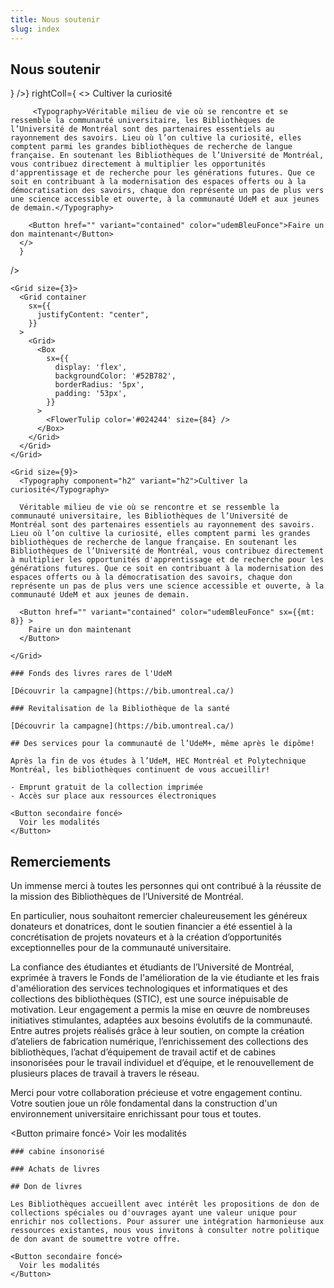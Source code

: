 ```yaml
---
title: Nous soutenir
slug: index
---
```



<Section>

# Nous soutenir

</Section>

<Section
  fond="bleu-200"
>
  <CallToAction2 
    leftColl={<IconInSquare color='udemBleuFonce' icon={<FlowerTulip color='#024244' />} />}
    rightColl={
      <>
        <Typography component="h2" variant="h2">Cultiver la curiosité</Typography>
        
         <Typography>Véritable milieu de vie où se rencontre et se ressemble la communauté universitaire, les Bibliothèques de l’Université de Montréal sont des partenaires essentiels au rayonnement des savoirs. Lieu où l’on cultive la curiosité, elles comptent parmi les grandes bibliothèques de recherche de langue française. En soutenant les Bibliothèques de l’Université de Montréal, vous contribuez directement à multiplier les opportunités d'apprentissage et de recherche pour les générations futures. Que ce soit en contribuant à la modernisation des espaces offerts ou à la démocratisation des savoirs, chaque don représente un pas de plus vers une science accessible et ouverte, à la communauté UdeM et aux jeunes de demain.</Typography>

        <Button href="" variant="contained" color="udemBleuFonce">Faire un don maintenant</Button>
      </>
      }

/>

</Section>

<Section>
  <Grid
    container 
    spacing='20px' 
    sx={{
    }}
  >

    <Grid size={3}>
      <Grid container
        sx={{
          justifyContent: "center",
        }}
      >
        <Grid>
          <Box
            sx={{
              display: 'flex',
              backgroundColor: '#52B782',
              borderRadius: '5px',
              padding: '53px',
            }}
          >
            <FlowerTulip color='#024244' size={84} />
          </Box>
        </Grid>
      </Grid>
    </Grid>

    <Grid size={9}>
      <Typography component="h2" variant="h2">Cultiver la curiosité</Typography>

      Véritable milieu de vie où se rencontre et se ressemble la communauté universitaire, les Bibliothèques de l’Université de Montréal sont des partenaires essentiels au rayonnement des savoirs. Lieu où l’on cultive la curiosité, elles comptent parmi les grandes bibliothèques de recherche de langue française. En soutenant les Bibliothèques de l’Université de Montréal, vous contribuez directement à multiplier les opportunités d'apprentissage et de recherche pour les générations futures. Que ce soit en contribuant à la modernisation des espaces offerts ou à la démocratisation des savoirs, chaque don représente un pas de plus vers une science accessible et ouverte, à la communauté UdeM et aux jeunes de demain.

      <Button href="" variant="contained" color="udemBleuFonce" sx={{mt: 8}} >
        Faire un don maintenant
      </Button>

    </Grid>

  </Grid>
</Section>

<Section fond="vert-foncé-600">
  <Hero cartes photo>

    ### Fonds des livres rares de l'UdeM

    [Découvrir la campagne](https://bib.umontreal.ca/)

    ### Revitalisation de la Bibliothèque de la santé

    [Découvrir la campagne](https://bib.umontreal.ca/)

  </Hero>
</Section>

<Section fond="bleu-50">
  <Hero icône>

    ## Des services pour la communauté de l’UdeM+, même après le dipôme!

    Après la fin de vos études à l’UdeM, HEC Montréal et Polytechnique Montréal, les bibliothèques continuent de vous accueillir!

    - Emprunt gratuit de la collection imprimée 
    - Accès sur place aux ressources électroniques

    <Button secondaire foncé>
      Voir les modalités
    </Button>

  </Hero>
</Section>

<Section fond="rose-300">
<Hero icône>

## Remerciements

Un immense merci à toutes les personnes qui ont contribué à la réussite de la mission des Bibliothèques de l’Université de Montréal.

En particulier, nous souhaitont remercier chaleureusement les généreux donateurs et donatrices, dont le soutien financier a été essentiel à la concrétisation de projets novateurs et à la création d’opportunités exceptionnelles pour de la communauté universitaire.

La confiance des étudiantes et étudiants de l’Université de Montréal, exprimée à travers le Fonds de l'amélioration de la vie étudiante et les frais d'amélioration des services technologiques et informatiques et des collections des bibliothèques (STIC), est une source inépuisable de motivation. Leur engagement a permis la mise en œuvre de nombreuses initiatives stimulantes, adaptées aux besoins évolutifs de la communauté. Entre autres projets réalisés grâce à leur soutien, on compte la création d’ateliers de fabrication numérique, l’enrichissement des collections des bibliothèques, l’achat d’équipement de travail actif et de cabines insonorisées pour le travail individuel et d’équipe, et le renouvellement de plusieurs places de travail à travers le réseau.

Merci pour votre collaboration précieuse et votre engagement continu. Votre soutien joue un rôle fondamental dans la construction d'un environnement universitaire enrichissant pour tous et toutes.

<Button primaire foncé>
  Voir les modalités
</Button>

</Hero>

</Section>

<Section fond="rose-100">
  <Hero cartes photo info en hover>

    ### cabine insonorisé

    ### Achats de livres

  </Hero>
</Section>

<Section fond="bleu-50">
  <Hero icône>

    ## Don de livres

    Les Bibliothèques accueillent avec intérêt les propositions de don de collections spéciales ou d'ouvrages ayant une valeur unique pour enrichir nos collections. Pour assurer une intégration harmonieuse aux ressources existantes, nous vous invitons à consulter notre politique de don avant de soumettre votre offre.

    <Button secondaire foncé>
      Voir les modalités
    </Button>

  </Hero>

</Section>
